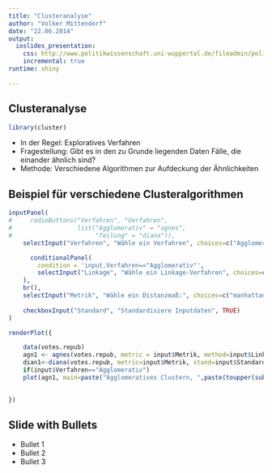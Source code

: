 ```yaml
---
title: "Clusteranalyse"
author: "Volker Mittendorf"
date: "22.06.2014"
output:
  ioslides_presentation:
    css: http://www.politikwissenschaft.uni-wuppertal.de/fileadmin/politikwissenschaft/1._Die_Politikwissenschaft/Organisation_und_Struktur/Mittendorf/Pres_FS.css
    incremental: true
runtime: shiny

---
```


## Clusteranalyse
```r
library(cluster)

```

- In der Regel: Exploratives Verfahren
- Fragestellung: Gibt es in den zu Grunde liegenden Daten Fälle, die einander ähnlich sind?
- Methode: Verschiedene Algorithmen zur Aufdeckung der Ähnlichkeiten

## Beispiel für verschiedene Clusteralgorithmen

```r
inputPanel(
#     radioButtons("Verfahren", "Verfahren",
#                  list("Agglomerativ" = "agnes",
#                       "Teilung" = "diana")),
    selectInput("Verfahren", "Wähle ein Verfahren", choices=c("Agglomerativ", "Teilung")),

      conditionalPanel(
        condition = 'input.Verfahren=="Agglomerativ"',    
        selectInput("Linkage", "Wähle ein Linkage-Verfahren", choices=c("single", "complete", "average"))
    ),
    br(),
    selectInput("Metrik", "Wähle ein Distanzmaß:", choices=c("manhattan", "euclidean")),
    
    checkboxInput("Standard", "Standardisiere Inputdaten", TRUE)
)

renderPlot({

    data(votes.repub)
    agn1 <- agnes(votes.repub, metric = input$Metrik, method=input$Linkage, stand = input$Standard)
    dian1<-diana(votes.repub, metric=input$Metrik, stand=input$Standard)
    if(input$Verfahren=="Agglomerativ")
    plot(agn1, main=paste("Agglomeratives Clustern, ",paste(toupper(substring(input$Linkage, 1,1)), substring(input$Linkage, 2), sep="", collapse=" "), "-Linkage-Verfahren", sep="")) else    plot(dian1, main=paste("Teilungsverfahren ",  sep=""))
           

})
```

## Slide with Bullets

- Bullet 1
- Bullet 2
- Bullet 3



